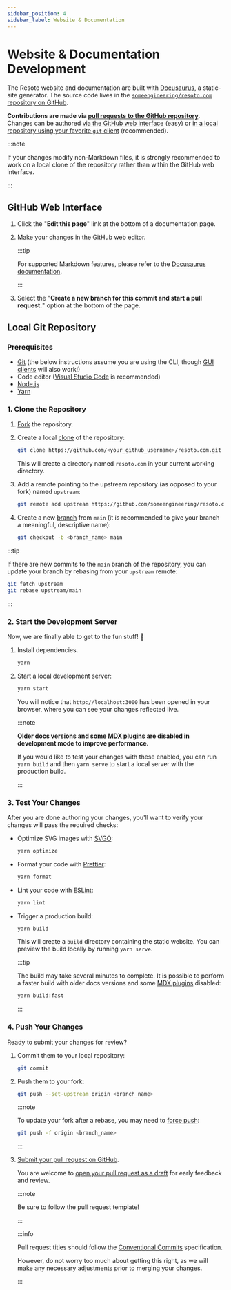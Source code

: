 ```yaml
---
sidebar_position: 4
sidebar_label: Website & Documentation
---
```


# Website & Documentation Development

The Resoto website and documentation are built with [Docusaurus](https://docusaurus.io), a static-site generator. The source code lives in the [`someengineering/resoto.com` repository on GitHub](https://github.com/someengineering/resoto.com).

**Contributions are made via [pull requests to the GitHub repository](https://github.com/someengineering/resoto.com/pulls).** Changes can be authored [via the GitHub web interface](#github-web-interface) (easy) or [in a local repository using your favorite `git` client](#local-git-repository) (recommended).

:::note

If your changes modify non-Markdown files, it is strongly recommended to work on a local clone of the repository rather than within the GitHub web interface.

:::

## GitHub Web Interface

1. Click the "**Edit this page**" link at the bottom of a documentation page.

2. Make your changes in the GitHub web editor.

   :::tip

   For supported Markdown features, please refer to the [Docusaurus documentation](https://docusaurus.io/docs/markdown-features).

   :::

3. Select the "**Create a new branch for this commit and start a pull request.**" option at the bottom of the page.

## Local Git Repository

### Prerequisites

- [Git](https://git-scm.com) (the below instructions assume you are using the CLI, though [GUI clients](https://git-scm.com/downloads/guis) will also work!)
- Code editor ([Visual Studio Code](https://code.visualstudio.com) is recommended)
- [Node.js](https://nodejs.org)
- [Yarn](https://yarnpkg.com)

### 1. Clone the Repository

1. [Fork](https://docs.github.com/get-started/quickstart/fork-a-repo) the repository.

2. Create a local [clone](https://docs.github.com/repositories/creating-and-managing-repositories/cloning-a-repository) of the repository:

   ```bash
   git clone https://github.com/<your_github_username>/resoto.com.git
   ```

   This will create a directory named `resoto.com` in your current working directory.

3. Add a remote pointing to the upstream repository (as opposed to your fork) named `upstream`:

   ```bash
   git remote add upstream https://github.com/someengineering/resoto.com.git
   ```

4. Create a new [branch](https://git-scm.com/book/en/v2/Git-Branching-Branches-in-a-Nutshell) from `main` (it is recommended to give your branch a meaningful, descriptive name):

   ```bash
   git checkout -b <branch_name> main
   ```

:::tip

If there are new commits to the `main` branch of the repository, you can update your branch by rebasing from your `upstream` remote:

```bash
git fetch upstream
git rebase upstream/main
```

:::

### 2. Start the Development Server

Now, we are finally able to get to the fun stuff! 🥳

1. Install dependencies.

   ```bash
   yarn
   ```

2. Start a local development server:

   ```bash
   yarn start
   ```

   You will notice that `http://localhost:3000` has been opened in your browser, where you can see your changes reflected live.

   :::note

   **Older docs versions and some [MDX plugins](https://docusaurus.io/docs/markdown-features/plugins) are disabled in development mode to improve performance.**

   If you would like to test your changes with these enabled, you can run `yarn build` and then `yarn serve` to start a local server with the production build.

   :::

### 3. Test Your Changes

After you are done authoring your changes, you'll want to verify your changes will pass the required checks:

- Optimize SVG images with [SVGO](https://github.com/svg/svgo):

  ```bash
  yarn optimize
  ```

- Format your code with [Prettier](https://prettier.io):

  ```bash
  yarn format
  ```

- Lint your code with [ESLint](https://eslint.org):

  ```bash
  yarn lint
  ```

- Trigger a production build:

  ```bash
  yarn build
  ```

  This will create a `build` directory containing the static website. You can preview the build locally by running `yarn serve`.

  :::tip

  The build may take several minutes to complete. It is possible to perform a faster build with older docs versions and some [MDX plugins](https://docusaurus.io/docs/markdown-features/plugins) disabled:

  ```bash
  yarn build:fast
  ```

  :::

### 4. Push Your Changes

Ready to submit your changes for review?

1. Commit them to your local repository:

   ```bash
   git commit
   ```

2. Push them to your fork:

   ```bash
   git push --set-upstream origin <branch_name>
   ```

   :::note

   To update your fork after a rebase, you may need to [force push](https://git-scm.com/docs/git-push#Documentation/git-push.txt--f):

   ```bash
   git push -f origin <branch_name>
   ```

   :::

3. [Submit your pull request on GitHub](https://github.com/someengineering/resoto.com/pulls).

   You are welcome to [open your pull request as a draft](https://docs.github.com/pull-requests/collaborating-with-pull-requests/proposing-changes-to-your-work-with-pull-requests/about-pull-requests#draft-pull-requests) for early feedback and review.

   :::note

   Be sure to follow the pull request template!

   :::

   :::info

   Pull request titles should follow the [Conventional Commits](https://www.conventionalcommits.org) specification.

   However, do not worry too much about getting this right, as we will make any necessary adjustments prior to merging your changes.

   :::
